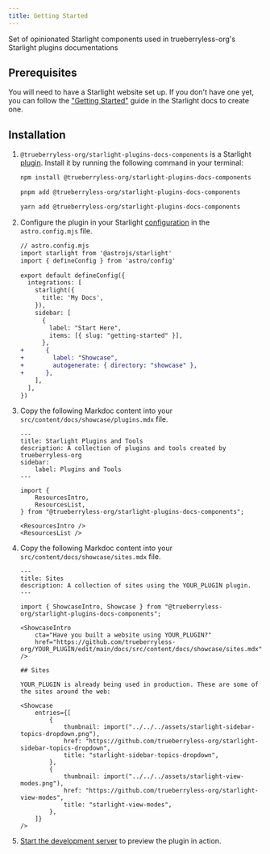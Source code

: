 ```yaml
---
title: Getting Started
---
```


Set of opinionated Starlight components used in trueberryless-org&#39;s Starlight plugins documentations

## Prerequisites

You will need to have a Starlight website set up.
If you don't have one yet, you can follow the ["Getting Started"](https://starlight.astro.build/getting-started) guide in the Starlight docs to create one.

## Installation


<Steps>

1. `@trueberryless-org/starlight-plugins-docs-components` is a Starlight [plugin](https://starlight.astro.build/reference/plugins/). Install it by running the following command in your terminal:

    <Tabs syncKey="pkg">

    <TabItem label="npm">

    ```sh
    npm install @trueberryless-org/starlight-plugins-docs-components
    ```

    </TabItem>

    <TabItem label="pnpm">

    ```sh
    pnpm add @trueberryless-org/starlight-plugins-docs-components
    ```

    </TabItem>

    <TabItem label="Yarn">

    ```sh
    yarn add @trueberryless-org/starlight-plugins-docs-components
    ```

    </TabItem>

    </Tabs>

2. Configure the plugin in your Starlight [configuration](https://starlight.astro.build/reference/configuration/#plugins) in the `astro.config.mjs` file.

    ```diff lang="js"
    // astro.config.mjs
    import starlight from '@astrojs/starlight'
    import { defineConfig } from 'astro/config'

    export default defineConfig({
      integrations: [
        starlight({
          title: 'My Docs',
        }),
        sidebar: [
          {
            label: "Start Here",
            items: [{ slug: "getting-started" }],
          },
    +      {
    +        label: "Showcase",
    +        autogenerate: { directory: "showcase" },
    +      },
        ],
      ],
    })
    ```

3. Copy the following Markdoc content into your `src/content/docs/showcase/plugins.mdx` file.

    ```astro title="showcase/plugins.mdx"
    ---
    title: Starlight Plugins and Tools
    description: A collection of plugins and tools created by trueberryless-org
    sidebar:
        label: Plugins and Tools
    ---

    import {
        ResourcesIntro,
        ResourcesList,
    } from "@trueberryless-org/starlight-plugins-docs-components";

    <ResourcesIntro />
    <ResourcesList />
    ```

4. Copy the following Markdoc content into your `src/content/docs/showcase/sites.mdx` file.

    ```astro title="showcase/sites.mdx"
    ---
    title: Sites
    description: A collection of sites using the YOUR_PLUGIN plugin.
    ---

    import { ShowcaseIntro, Showcase } from "@trueberryless-org/starlight-plugins-docs-components";

    <ShowcaseIntro
        cta="Have you built a website using YOUR_PLUGIN?"
        href="https://github.com/trueberryless-org/YOUR_PLUGIN/edit/main/docs/src/content/docs/showcase/sites.mdx"
    />

    ## Sites

    YOUR_PLUGIN is already being used in production. These are some of the sites around the web:

    <Showcase
        entries={[
            {
                thumbnail: import("../../../assets/starlight-sidebar-topics-dropdown.png"),
                href: "https://github.com/trueberryless-org/starlight-sidebar-topics-dropdown",
                title: "starlight-sidebar-topics-dropdown",
            },
            {
                thumbnail: import("../../../assets/starlight-view-modes.png"),
                href: "https://github.com/trueberryless-org/starlight-view-modes",
                title: "starlight-view-modes",
            },
        ]}
    />
    ```

5. [Start the development server](https://starlight.astro.build/getting-started/#start-the-development-server) to preview the plugin in action.

</Steps>
